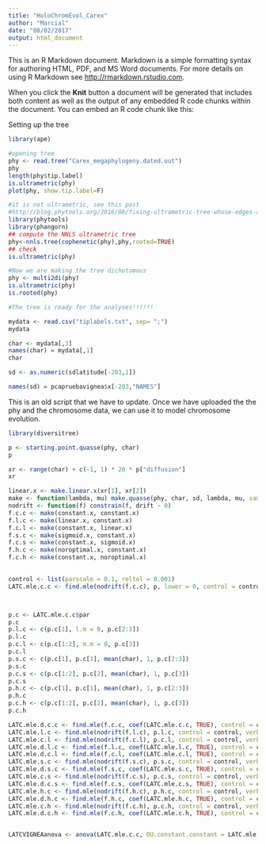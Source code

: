 ```yaml
---
title: "HoloChromEvol_Carex"
author: "Marcial"
date: "08/02/2017"
output: html_document
---
```


This is an R Markdown document. Markdown is a simple formatting syntax for authoring HTML, PDF, and MS Word documents. For more details on using R Markdown see <http://rmarkdown.rstudio.com>.

When you click the **Knit** button a document will be generated that includes both content as well as the output of any embedded R code chunks within the document. You can embed an R code chunk like this:


Setting up the tree

```r

library(ape)

#opening tree
phy <- read.tree("Carex_megaphylogeny.dated.out")
phy
length(phy$tip.label)
is.ultrametric(phy)
plot(phy, show.tip.label=F)

#it is not ultrametric, see this post
#http://blog.phytools.org/2016/08/fixing-ultrametric-tree-whose-edges-are.html
library(phytools)
library(phangorn)
## compute the NNLS ultrametric tree
phy<-nnls.tree(cophenetic(phy),phy,rooted=TRUE)
## check
is.ultrametric(phy)

#Now we are making the tree dichotomous
phy <- multi2di(phy)
is.ultrametric(phy)
is.rooted(phy)

#The tree is ready for the analyses!!!!!!

mydata <- read.csv("tiplabels.txt", sep= ";")
mydata

char <- mydata[,3] 
names(char) = mydata[,1]
char

sd <- as.numeric(sdlatitude[-203,1])

names(sd) = pcapruebavignea$x[-203,"NAMES"]


```


This is an old script that we have to update. Once we have uploaded the the phy and the chromosome data, we can use it to model chromosome evolution.

```r
library(diversitree)

p <- starting.point.quasse(phy, char)
p

xr <- range(char) + c(-1, 1) * 20 * p["diffusion"]
xr

linear.x <- make.linear.x(xr[1], xr[2])
make <- function(lambda, mu) make.quasse(phy, char, sd, lambda, mu, sampling.f=0.70)
nodrift <- function(f) constrain(f, drift ~ 0)
f.c.c <- make(constant.x, constant.x)
f.l.c <- make(linear.x, constant.x)
f.c.l <- make(constant.x, linear.x)
f.s.c <- make(sigmoid.x, constant.x) 
f.c.s <- make(constant.x, sigmoid.x)
f.h.c <- make(noroptimal.x, constant.x) 
f.c.h <- make(constant.x, noroptimal.x)
 

control <- list(parscale = 0.1, reltol = 0.001)
LATC.mle.c.c <- find.mle(nodrift(f.c.c), p, lower = 0, control = control, verbose = 0)



p.c <- LATC.mle.c.c$par
p.c
p.l.c <- c(p.c[1], l.m = 0, p.c[2:3])
p.l.c
p.c.l <- c(p.c[1:2], m.m = 0, p.c[3]) 
p.c.l
p.s.c <- c(p.c[1], p.c[1], mean(char), 1, p.c[2:3])
p.s.c
p.c.s <- c(p.c[1:2], p.c[2], mean(char), 1, p.c[3])
p.c.s
p.h.c <- c(p.c[1], p.c[1], mean(char), 1, p.c[2:3])
p.h.c
p.c.h <- c(p.c[1:2], p.c[2], mean(char), 1, p.c[3])
p.c.h

LATC.mle.d.c.c <- find.mle(f.c.c, coef(LATC.mle.c.c, TRUE), control = control, verbose = 0)
LATC.mle.l.c <- find.mle(nodrift(f.l.c), p.l.c, control = control, verbose = 0)
LATC.mle.c.l <- find.mle(nodrift(f.c.l), p.c.l, control = control, verbose = 0)
LATC.mle.d.l.c <- find.mle(f.l.c, coef(LATC.mle.l.c, TRUE), control = control, verbose = 0)
LATC.mle.d.c.l <- find.mle(f.c.l, coef(LATC.mle.c.l, TRUE), control = control, verbose = 0)
LATC.mle.s.c <- find.mle(nodrift(f.s.c), p.s.c, control = control, verbose = 0)
LATC.mle.d.s.c <- find.mle(f.s.c, coef(LATC.mle.s.c, TRUE), control = control, verbose = 0)
LATC.mle.c.s <- find.mle(nodrift(f.c.s), p.c.s, control = control, verbose = 0)
LATC.mle.d.c.s <- find.mle(f.c.s, coef(LATC.mle.c.s, TRUE), control = control, verbose = 0)
LATC.mle.h.c <- find.mle(nodrift(f.h.c), p.h.c, control = control, verbose = 0)
LATC.mle.d.h.c <- find.mle(f.h.c, coef(LATC.mle.h.c, TRUE), control = control, verbose = 0)
LATC.mle.c.h <- find.mle(nodrift(f.c.h), p.c.h, control = control, verbose = 0)
LATC.mle.d.c.h <- find.mle(f.c.h, coef(LATC.mle.c.h, TRUE), control = control, verbose = 0)


LATCVIGNEAanova <- anova(LATC.mle.c.c, OU.constant.constant = LATC.mle.d.c.c, BM.linear.constant = LATC.mle.l.c, BM.constant.linear = LATC.mle.c.l, OU.linear.constant = LATC.mle.d.l.c, OU.constant.linear = LATC.mle.d.c.l, BM.sigmoid.constant = LATC.mle.s.c, OU.sigmoid.constant = LATC.mle.d.s.c, BM.constant.sigmoid = LATC.mle.c.s, OU.constant.sigmoid = LATC.mle.d.c.s, BM.hump.constant = LATC.mle.h.c, OU.hump.constant = LATC.mle.d.h.c, BM.constant.hump = LATC.mle.c.h, OU.constant.hump = LATC.mle.d.c.h)


```

